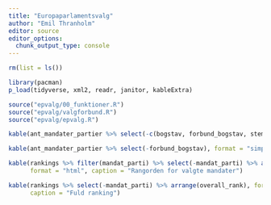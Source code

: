 ```yaml
---
title: "Europaparlamentsvalg"
author: "Emil Thranholm"
editor: source
editor_options: 
  chunk_output_type: console
---
```


```r
rm(list = ls())

library(pacman)
p_load(tidyverse, xml2, readr, janitor, kableExtra)

source("epvalg/00_funktioner.R")
source("epvalg/valgforbund.R")
source("epvalg/epvalg.R")

```



```r
kable(ant_mandater_partier %>% select(-c(bogstav, forbund_bogstav, stemmer, pct_stemmer)) %>% filter(mandater > 0), format = "simple")
```


```r

kable(ant_mandater_partier %>% select(-forbund_bogstav), format = "simple")

```

```r

kable(rankings %>% filter(mandat_parti) %>% select(-mandat_parti) %>% arrange(overall_rank),
      format = "html", caption = "Rangorden for valgte mandater")

```


```r
kable(rankings %>% select(-mandat_parti) %>% arrange(overall_rank), format = "html",
      caption = "Fuld ranking")

```

